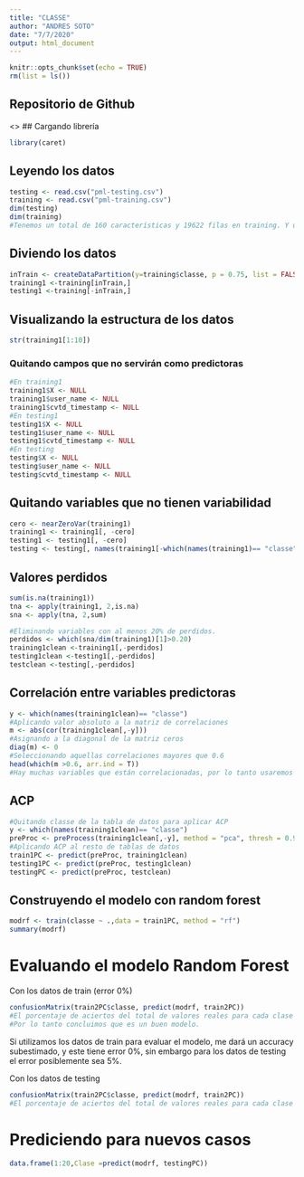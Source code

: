 ```yaml
---
title: "CLASSE"
author: "ANDRES SOTO"
date: "7/7/2020"
output: html_document
---
```


```r
knitr::opts_chunk$set(echo = TRUE)
rm(list = ls())
```

## Repositorio de Github
<>
## Cargando librería
```r
library(caret)
```

## Leyendo los datos
```r
testing <- read.csv("pml-testing.csv")
training <- read.csv("pml-training.csv")
dim(testing)
dim(training)
#Tenemos un total de 160 características y 19622 filas en training. Y un total de 160 características y 20 filas en testing.
```

## Diviendo los datos
```r
inTrain <- createDataPartition(y=training$classe, p = 0.75, list = FALSE)
training1 <-training[inTrain,]
testing1 <-training[-inTrain,]

```

## Visualizando la estructura de los datos
```r
str(training1[1:10])
```


### Quitando campos que no servirán como predictoras
```r
#En training1
training1$X <- NULL
training1$user_name <- NULL
training1$cvtd_timestamp <- NULL
#En testing1
testing1$X <- NULL
testing1$user_name <- NULL
testing1$cvtd_timestamp <- NULL
#En testing
testing$X <- NULL
testing$user_name <- NULL
testing$cvtd_timestamp <- NULL
```

## Quitando variables que no tienen variabilidad
```r
cero <- nearZeroVar(training1)
training1 <- training1[, -cero]
testing1 <- testing1[, -cero]
testing <- testing[, names(training1[-which(names(training1)== "classe")])]
```


## Valores perdidos
```r
sum(is.na(training1))
tna <- apply(training1, 2,is.na)
sna <- apply(tna, 2,sum)

#Eliminando variables con al menos 20% de perdidos.
perdidos <- which(sna/dim(training1)[1]>0.20)
training1clean <-training1[,-perdidos]
testing1clean <-testing1[,-perdidos]
testclean <-testing[,-perdidos]

```

## Correlación entre variables predictoras
```r
y <- which(names(training1clean)== "classe")
#Aplicando valor absoluto a la matriz de correlaciones
m <- abs(cor(training1clean[,-y]))
#Asignando a la diagonal de la matriz ceros
diag(m) <- 0
#Seleccionando aquellas correlaciones mayores que 0.6
head(which(m >0.6, arr.ind = T))
#Hay muchas variables que están correlacionadas, por lo tanto usaremos ACP.
```

## ACP
```r
#Quitando classe de la tabla de datos para aplicar ACP
y <- which(names(training1clean)== "classe")
preProc <- preProcess(training1clean[,-y], method = "pca", thresh = 0.95)
#Aplicando ACP al resto de tablas de datos
train1PC <- predict(preProc, training1clean)
testing1PC <- predict(preProc, testing1clean)
testingPC <- predict(preProc, testclean)
```

## Construyendo el modelo con random forest
```r
modrf <- train(classe ~ .,data = train1PC, method = "rf")
summary(modrf)
```



# Evaluando el modelo Random Forest
Con los datos de train (error 0%)
```r
confusionMatrix(train2PC$classe, predict(modrf, train2PC))
#El porcentaje de aciertos del total de valores reales para cada clase supera 94%.
#Por lo tanto concluimos que es un buen modelo.
```
Si utilizamos los datos de train para evaluar el modelo, me dará un accuracy subestimado, y este tiene error 0%, sin embargo para los datos de testing el error posiblemente sea 5%.

Con los datos de testing
```r
confusionMatrix(train2PC$classe, predict(modrf, train2PC))
#El porcentaje de aciertos del total de valores reales para cada clase supera 94%. Por lo tanto concluimos que es un buen modelo.
```

# Prediciendo para nuevos casos
```r
data.frame(1:20,Clase =predict(modrf, testingPC))
```

